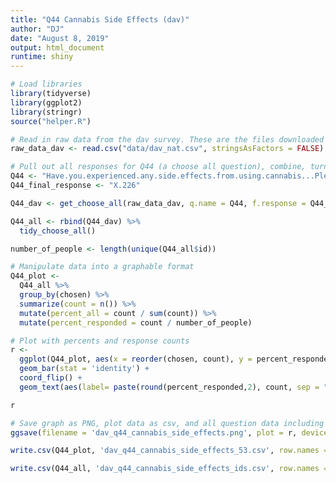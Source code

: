 ```yaml
---
title: "Q44 Cannabis Side Effects (dav)"
author: "DJ"
date: "August 8, 2019"
output: html_document
runtime: shiny
---
```


```r
# Load libraries
library(tidyverse)
library(ggplot2)
library(stringr)
source("helper.R")
```

```r
# Read in raw data from the dav survey. These are the files downloaded from survey monkey saved as a .csv
raw_data_dav <- read.csv("data/dav_nat.csv", stringsAsFactors = FALSE)
```

```r
# Pull out all responses for Q44 (a choose all question), combine, turn into a tidy data format for further processing then determine 'question n'
Q44 <- "Have.you.experienced.any.side.effects.from.using.cannabis...Please.select.all.that.apply."
Q44_final_response <- "X.226"

Q44_dav <- get_choose_all(raw_data_dav, q.name = Q44, f.response = Q44_final_response)

Q44_all <- rbind(Q44_dav) %>%
  tidy_choose_all()

number_of_people <- length(unique(Q44_all$id))
```

```r
# Manipulate data into a graphable format
Q44_plot <-
  Q44_all %>%
  group_by(chosen) %>%
  summarize(count = n()) %>%
  mutate(percent_all = count / sum(count)) %>%
  mutate(percent_responded = count / number_of_people)
```

```r
# Plot with percents and response counts
r <- 
  ggplot(Q44_plot, aes(x = reorder(chosen, count), y = percent_responded)) +
  geom_bar(stat = 'identity') +
  coord_flip() +
  geom_text(aes(label= paste(round(percent_responded,2), count, sep = "***")))

r
```

```r
# Save graph as PNG, plot data as csv, and all question data including response IDs as csv (save question n and N at end of plot file as "_x.x")
ggsave(filename = 'dav_q44_cannabis_side_effects.png', plot = r, device = 'png')

write.csv(Q44_plot, 'dav_q44_cannabis_side_effects_53.csv', row.names = FALSE)

write.csv(Q44_all, 'dav_q44_cannabis_side_effects_ids.csv', row.names = FALSE)
```
